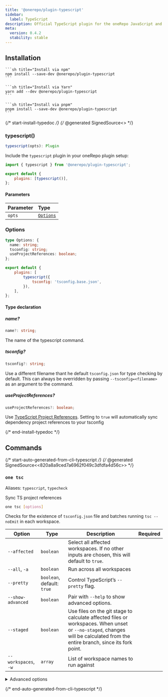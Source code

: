 ```yaml
---
title: '@onerepo/plugin-typescript'
sidebar:
  label: TypeScript
description: Official TypeScript plugin for the oneRepo JavaScript and TypeScript monorepo toolchain.
meta:
  version: 0.4.2
  stability: stable
---
```



## Installation

<Tabs group="pkgmanager">
  <TabItem label="npm">

    ```sh title="Install via npm"
    npm install --save-dev @onerepo/plugin-typescript
    ```

  </TabItem>
  <TabItem label="yarn">

    ```sh title="Install via Yarn"
    yarn add --dev @onerepo/plugin-typescript
    ```

  </TabItem>
  <TabItem label="pnpm">

    ```sh title="Install via pnpm"
    pnpm install --save-dev @onerepo/plugin-typescript
    ```

  </TabItem>
</Tabs>

{/* start-install-typedoc */}
{/* @generated SignedSource<<b4e2d78caf9594374778ec2dcdf576ad>> */}

### typescript()

```ts
typescript(opts): Plugin
```

Include the `typescript` plugin in your oneRepo plugin setup:

```js title="onerepo.config.ts" {1,4}
import { typescript } from '@onerepo/plugin-typescript';

export default {
	plugins: [typescript()],
};
```

#### Parameters

| Parameter | Type                  |
| :-------- | :-------------------- |
| `opts`    | [`Options`](#options) |

### Options

```ts
type Options: {
  name: string;
  tsconfig: string;
  useProjectReferences: boolean;
};
```

```js title="onerepo.config.js"
export default {
	plugins: [
		typescript({
			tsconfig: 'tsconfig.base.json',
		}),
	],
};
```

#### Type declaration

##### name?

```ts
name?: string;
```

The name of the typescript command.

##### tsconfig?

```ts
tsconfig?: string;
```

Use a different filename thant he default `tsconfig.json` for type checking by default. This can always be overridden by passing `--tsconfig=<filename>` as an argument to the command.

##### useProjectReferences?

```ts
useProjectReferences?: boolean;
```

Use [TypeScript Project References](https://www.typescriptlang.org/docs/handbook/project-references.html). Setting to `true` will automatically sync dependency project references to your tsconfig

{/* end-install-typedoc */}

## Commands

{/* start-auto-generated-from-cli-typescript */}
{/* @generated SignedSource<<820a8a9ced7a6962f049c3dfdfa4d56c>> */}

### `one tsc`

Aliases: `typescript`, `typecheck`

Sync TS project references

```sh
one tsc [options]
```

Checks for the existence of `tsconfig.json` file and batches running `tsc --noEmit` in each workspace.

| Option               | Type                       | Description                                                                                                                                                                 | Required |
| -------------------- | -------------------------- | --------------------------------------------------------------------------------------------------------------------------------------------------------------------------- | -------- |
| `--affected`         | `boolean`                  | Select all affected workspaces. If no other inputs are chosen, this will default to `true`.                                                                                 |          |
| `--all`, `-a`        | `boolean`                  | Run across all workspaces                                                                                                                                                   |          |
| `--pretty`           | `boolean`, default: `true` | Control TypeScript’s `--pretty` flag.                                                                                                                                       |          |
| `--show-advanced`    | `boolean`                  | Pair with `--help` to show advanced options.                                                                                                                                |          |
| `--staged`           | `boolean`                  | Use files on the git stage to calculate affected files or workspaces. When unset or `--no-staged`, changes will be calculated from the entire branch, since its fork point. |          |
| `--workspaces`, `-w` | `array`                    | List of workspace names to run against                                                                                                                                      |          |

<details>

<summary>Advanced options</summary>

| Option                                                               | Type                                 | Description                                               | Required |
| -------------------------------------------------------------------- | ------------------------------------ | --------------------------------------------------------- | -------- |
| `--from-ref`                                                         | `string`                             | Git ref to start looking for affected files or workspaces |          |
| `--through-ref`                                                      | `string`                             | Git ref to start looking for affected files or workspaces |          |
| `--tsconfig`                                                         | `string`, default: `"tsconfig.json"` | The filename of the tsconfig to find in each workspace.   |          |
| `--use-project-references`, `--project-references`, `--project-refs` | `boolean`, default: `true`           | Automatically sync and use typescript project references  |          |

</details>

{/* end-auto-generated-from-cli-typescript */}
